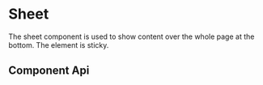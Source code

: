 
# Sheet

The sheet component is used to show content over the whole page at the bottom. The element is sticky.

<Source></Source>

## Component Api

<Description markdown={readme} />

<br />


<Description markdown={testing} />


<Description markdown={github} />

